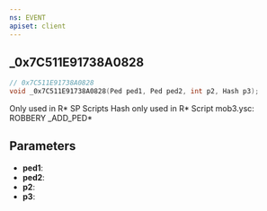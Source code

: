 ```yaml
---
ns: EVENT
apiset: client
---
```

## _0x7C511E91738A0828

```c
// 0x7C511E91738A0828
void _0x7C511E91738A0828(Ped ped1, Ped ped2, int p2, Hash p3);
```

Only used in R* SP Scripts
Hash only used in R* Script mob3.ysc: ROBBERY
_ADD_PED*

## Parameters
* **ped1**:
* **ped2**:
* **p2**:
* **p3**:
